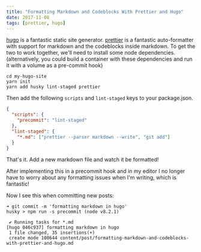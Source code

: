 ```yaml
---
title: "Formatting Markdown and Codeblocks With Prettier and Hugo"
date: 2017-11-08
tags: [prettier, hugo]
---
```


[hugo](https://gohugo.io/) is a fantastic static site generator.
[prettier](https://prettier.io/) is a fantastic auto-formatter with support for
markdown and the codeblocks inside markdown. To get the two to work together,
we'll need to install some node dependencies. (alternatively, you could build a
container with these dependencies and run it with a volume as a pre-commit hook)

```shell
cd my-hugo-site
yarn init
yarn add husky lint-staged prettier
```

Then add the following `scripts` and `lint-staged` keys to your package.json.

```json
{
  "scripts": {
    "precommit": "lint-staged"
  },
  "lint-staged": {
    "*.md": ["prettier --parser markdown --write", "git add"]
  }
}
```

That's it. Add a new markdown file and watch it be formatted!

After implementing this in a precommit hook and in my editor I no longer have to
worry about any formatting issues when I'm writing, which is fantastic!

Now I see this when committing new posts:

```
➜ git commit -m 'formatting markdown in hugo'
husky > npm run -s precommit (node v8.2.1)

 ✔ Running tasks for *.md
[hugo 046c937] formatting markdown in hugo
 1 file changed, 35 insertions(+)
 create mode 100644 content/post/formatting-markdown-and-codeblocks-with-prettier-and-hugo.md
```
